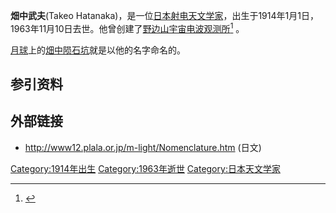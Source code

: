 {{Infobox Scientist
| name = 畑中武夫<br />（はたなか たけお）
| image = 畑中武夫の墓 新宮市.JPG
| caption = 畑中武夫之墓
| birth_date = 1914年1月1日
| birth_place = [[日本|日本]][[和歌山县|和歌山县]][[田边市|田边市]]
| death_date = 1963年11月10日
| death_place = [[日本|日本]][[東京都|東京都]]
| residence =
| nationality =
| field = [[天文学|天文学]]
| work_institution = [[東京大学|東京大学]]
| alma_mater = [[東京帝国大学|東京帝国大学]]
| doctoral_advisor =
| doctoral_students =
| known_for = 开创了[[日本|日本]][[射电天文学|射电天文学]]<br />射电天文设备研制开发<br />射电天文观察所需装置和人力资源的开发<br />必要射电观测设备采购
| prizes = [[正四位|正四位]]（[[1963年|1963年]]）<br />功勋三等[[瑞宝章|瑞宝章]]（1963年）
| religion =
| footnotes =
}}
'''畑中武夫'''(Takeo Hatanaka)，是一位[[日本|日本]][[射电天文学|射电天文学家]]，出生于1914年1月1日，1963年11月10日去世。他曾创建了[[野边山宇宙电波观测所|野边山宇宙电波观测所]]<ref>{{cite book |title=天文学家传记全书|last=Hockey |first=托马斯|year=2009年 |publisher=[[施普林格出版社|施普林格出版社]] |isbn=978-0-387-31022-0 |accessdate=2012年8月22日|url=http://www.springerreference.com/docs/html/chapterdbid/58591.htmll}}</ref> 。

[[月球|月球]]上的[[畑中陨石坑|畑中陨石坑]]就是以他的名字命名的。

==参引资料==
{{reflist}}

==外部链接==
* http://www12.plala.or.jp/m-light/Nomenclature.htm {{Wayback|url=http://www12.plala.or.jp/m-light/Nomenclature.htm |date=20071221073132 }} (日文)

{{Authority control}}

{{DEFAULTSORT:畑中武夫}}
[[Category:1914年出生|Category:1914年出生]]
[[Category:1963年逝世|Category:1963年逝世]]
[[Category:日本天文学家|Category:日本天文学家]]

{{astronomer-stub}}